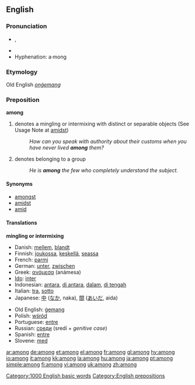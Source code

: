 ==English==

{{rank|seen|better|name|209|among|done|days|something}}

===Pronunciation===
*{{IPA|/əˈmʌŋ/}}, {{SAMPA|/@"mVN/}}
*{{audio|en-us-among.ogg|Audio (US)}}
*Hyphenation: a·mong

===Etymology===
Old English ''[[onġemang]]''

===Preposition===
'''among'''
#denotes a mingling or intermixing with distinct or separable objects (See Usage Note at [[amidst]])
#:''How can you speak with authority about their customs when you have never lived '''among''' them?''
#denotes belonging to a group
#:''He is '''among''' the few who completely understand the subject.''

====Synonyms====
*[[amongst]]
*[[amidst]]
*[[amid]]

==== Translations ====
'''mingling or intermixing'''
{{top}}
*Danish: [[mellem]], [[blandt]]
*Finnish: [[joukossa]], [[keskellä]], [[seassa]]
*French: [[parmi]]
*German: [[unter]], [[zwischen]]
*Greek: [[ανάμεσα]] (anámesa)
*[[Ido]]: [[inter]]
*Indonesian: [[antara]], [[di antara]], [[dalam]], [[di tengah]]
*Italian: [[tra]], [[sotto]]
*Japanese: [[中]] ([[なか]], naka), [[間]] ([[あいだ]], aida)
{{mid}}
*Old English: [[gemang|ġemang]]
*Polish: [[wśród]]
*Portuguese: [[entre]]
*Russian: [[среди]] (sredí + ''genitive case'')
*Spanish: [[entre]]
*Slovene: [[med]]
{{bottom}}

[[Category:1000 English basic words]]
[[Category:English prepositions]]

[[ar:among]]
[[de:among]]
[[et:among]]
[[el:among]]
[[fr:among]]
[[gl:among]]
[[hy:among]]
[[io:among]]
[[it:among]]
[[kk:among]]
[[la:among]]
[[hu:among]]
[[ja:among]]
[[pt:among]]
[[simple:among]]
[[fi:among]]
[[vi:among]]
[[uk:among]]
[[zh:among]]